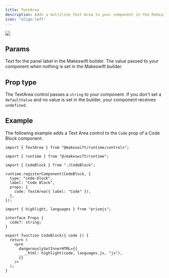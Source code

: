 ```yaml
---
title: TextArea
description: Adds a multiline Text Area to your component in the Makeswift builder to visually edit a `string` prop.
icon: "align-left"
---
```


<Frame
  type="glass"
  caption="A Text Area panel for a Code Block component to change the code"
>
  <img src="/images/text-area-panel.png" />
</Frame>

## Params

<ParamField query="label" type="string" default="Text">
  Text for the panel label in the Makeswift builder.
</ParamField>

<ParamField query="defaultValue" type="string">
  The value passed to your component when nothing is set in the Makeswift
  builder.
</ParamField>

## Prop type

The TextArea control passes a `string` to your component. If you don't set a `defaultValue` and no value is set in the builder, your component receives `undefined`.

## Example

The following example adds a Text Area control to the `Code` prop of a Code Block component.

<CodeGroup>

```tsx CodeBlock.makeswift.ts
import { TextArea } from "@makeswift/runtime/controls";

import { runtime } from "@/makeswift/runtime";

import { CodeBlock } from "./CodeBlock";

runtime.registerComponent(CodeBlock, {
  type: "code-block",
  label: "Code Block",
  props: {
    code: TextArea({ label: "Code" }),
  },
});
```

```tsx CodeBlock.tsx
import { highlight, languages } from "prismjs";

interface Props {
  code?: string;
}

export function CodeBlock({ code }) {
  return (
    <pre
      dangerouslySetInnerHTML={{
        __html: highlight(code, languages.js, "js"),
      }}
    />
  );
}
```

</CodeGroup>


<NamingConventions />
